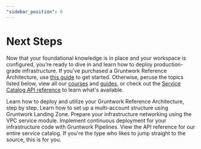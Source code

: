 ```yaml
---
"sidebar_position": 6
---
```



# Next Steps

Now that your foundational knowledge is in place and your workspace is configured, you’re ready to dive in and learn how to deploy production-grade infrastructure. If you’ve purchased a Gruntwork Reference Architecture, use [this guide](/docs/guides/reference-architecture/overview/overview) to get started. Otherwise, peruse the topics listed below, view all our [courses](/courses) and [guides](/docs/guides/welcome), or check out the [Service Catalog API reference](/docs/reference/services/intro) to learn what's available.

<Grid>
  <Card
    title="Deploy Your Reference Architecture"
    href="/docs/guides/reference-architecture/overview/overview"
  >
    Learn how to deploy and utilize your Gruntwork Reference Architecture, step
    by step.
  </Card>
  <Card
    title="Set Up Your Account Structure"
    href="/docs/build-it-yourself/landing-zone"
  >
    Learn how to set up a multi-account structure using Gruntwork Landing Zone.
  </Card>
  <Card title="Deploy a VPC" href="/docs/build-it-yourself/vpc">
    Prepare your infrastructure networking using the VPC service module.
  </Card>
  <Card title="Configure a CI/CD Pipeline" href="/docs/guides/pipelines">
    Implement continuous deployment for your infrastructure code with Gruntwork
    Pipelines.
  </Card>
  <Card title="Browse Available Services" href="/docs/reference/services/intro">
    View the API reference for our entire service catalog.
  </Card>
  <Card
    title="Browse the Code in GitHub"
    href="https://github.com/orgs/gruntwork-io/repositories"
  >
    If you're the type who likes to jump straight to the source, this is for
    you.
  </Card>
</Grid>


<!-- ##DOCS-SOURCER-START
{"sourcePlugin":"Local File Copier","hash":"833497821ec2571e05aa8dbe9ab3004c"}
##DOCS-SOURCER-END -->
